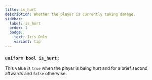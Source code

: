 ```yaml
---
title: is_hurt
description: Whether the player is currently taking damage.
sidebar:
  label: is_hurt
  order: 1
  badge:
    text: Iris Only
    variant: tip
---
```


### `uniform bool is_hurt;`

This value is `true` when the player is being hurt and for a brief second aftwards and `false` otherwise.